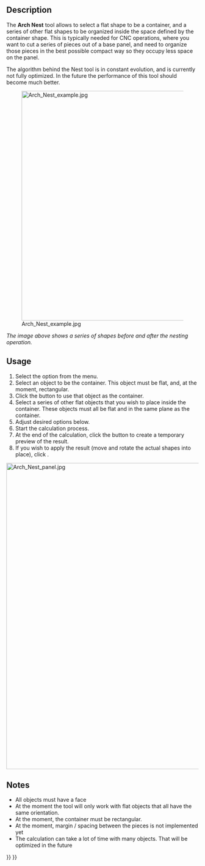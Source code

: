 <languages/>

{{Docnav
|[[Arch_Panel_Sheet|Panel Sheet]]
|[[Arch_Structure|Structure]]
|[[BIM_Workbench|BIM]]
|IconL=Arch_Panel_Sheet.svg
|IconR=Arch_Structure.svg
|IconC=Workbench_BIM.svg
}}

{{GuiCommand
|Name=Arch Nest
|MenuLocation=Utils → Panel Tools → Nest
|Workbenches=[[BIM_Workbench|BIM]]
|Version=0.17
|SeeAlso=[[Arch_Panel|Arch Panel]], [[Arch_Panel_Sheet|Arch Panel Sheet]]
}}

==Description==

The '''Arch Nest''' tool allows to select a flat shape to be a container, and a series of other flat shapes to be organized inside the space defined by the container shape. This is typically needed for CNC operations, where you want to cut a series of pieces out of a base panel, and need to organize those pieces in the best possible compact way so they occupy less space on the panel.

The algorithm behind the Nest tool is in constant evolution, and is currently not fully optimized. In the future the performance of this tool should become much better.

[[Image:Arch Nest example.jpg|600px]]

''The image above shows a series of shapes before and after the nesting operation.''

==Usage==

# Select the {{MenuCommand|Utils → Panel Tools → [[Image:Arch_Nest.svg|16px]] Nest}} option from the menu.
# Select an object to be the container. This object must be flat, and, at the moment, rectangular.
# Click the {{Button|Pick Selected}} button to use that object as the container.
# Select a series of other flat objects that you wish to place inside the container. These objects must all be flat and in the same plane as the container.
# Adjust desired options below.
# Start the calculation process.
# At the end of the calculation, click the {{Button|Preview}} button to create a temporary preview of the result.
# If you wish to apply the result (move and rotate the actual shapes into place), click {{Button|OK}}.


[[Image:Arch Nest panel.jpg|800px]]
{{Caption|Task panel of the [[Arch_Nest|Arch Nest]] tool}}

==Notes==

* All objects must have a face
* At the moment the tool will only work with flat objects that all have the same orientation. 
* At the moment, the container must be rectangular.
* At the moment, margin / spacing between the pieces is not implemented yet
* The calculation can take a lot of time with many objects. That will be optimized in the future


{{Docnav
|[[Arch_Panel_Sheet|Panel Sheet]]
|[[Arch_Structure|Structure]]
|[[BIM_Workbench|BIM]]
|IconL=Arch_Panel_Sheet.svg
|IconR=Arch_Structure.svg
|IconC=Workbench_BIM.svg
}}

{{BIM_Tools_navi{{#translation:}}}}
{{Userdocnavi{{#translation:}}}}